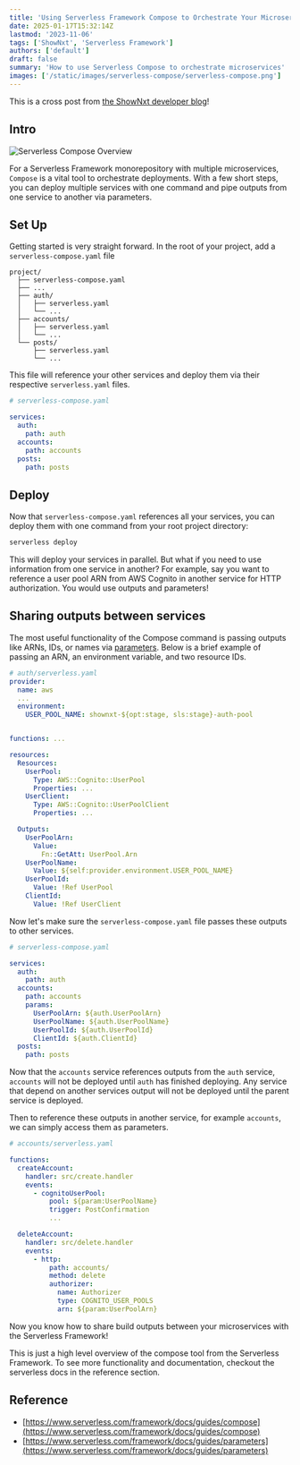 ```yaml
---
title: 'Using Serverless Framework Compose to Orchestrate Your Microservices'
date: 2025-01-17T15:32:14Z
lastmod: '2023-11-06'
tags: ['ShowNxt', 'Serverless Framework']
authors: ['default']
draft: false
summary: 'How to use Serverless Compose to orchestrate microservices'
images: ['/static/images/serverless-compose/serverless-compose.png']
---
```


This is a cross post from [the ShowNxt developer blog](https://www.shownxt.com/posts/serverless-compose)!

## Intro

<Image
  alt="Serverless Compose Overview"
  src="/static/images/serverless-compose/serverless-compose.png"
  width={1024}
  height={1024}
/>

For a Serverless Framework monorepository with multiple microservices, `Compose` is a vital tool to orchestrate deployments. With a few short steps, you can deploy multiple services with one command and pipe outputs from one service to another via parameters.

## Set Up

Getting started is very straight forward. In the root of your project, add a `serverless-compose.yaml` file

```filepath
project/
  ├── serverless-compose.yaml
  ├── ...
  ├── auth/
  │   ├── serverless.yaml
  │   └── ...
  ├── accounts/
  │   ├── serverless.yaml
  │   └── ...
  └── posts/
      ├── serverless.yaml
      └── ...
```

This file will reference your other services and deploy them via their respective `serverless.yaml` files.

```yaml
# serverless-compose.yaml

services:
  auth:
    path: auth
  accounts:
    path: accounts
  posts:
    path: posts
```

## Deploy

Now that `serverless-compose.yaml` references all your services, you can deploy them with one command from your root project directory:

```bash
serverless deploy
```

This will deploy your services in parallel. But what if you need to use information from one service in another? For example, say you want to reference a user pool ARN from AWS Cognito in another service for HTTP authorization. You would use outputs and parameters!

## Sharing outputs between services

The most useful functionality of the Compose command is passing outputs like ARNs, IDs, or names via [parameters](https://www.serverless.com/framework/docs/guides/parameters). Below is a brief example of passing an ARN, an environment variable, and two resource IDs.

```yaml
# auth/serverless.yaml
provider:
  name: aws
  ...
  environment:
    USER_POOL_NAME: shownxt-${opt:stage, sls:stage}-auth-pool


functions: ...

resources:
  Resources:
    UserPool:
      Type: AWS::Cognito::UserPool
      Properties: ...
    UserClient:
      Type: AWS::Cognito::UserPoolClient
      Properties: ...

  Outputs:
    UserPoolArn:
      Value:
        Fn::GetAtt: UserPool.Arn
    UserPoolName:
      Value: ${self:provider.environment.USER_POOL_NAME}
    UserPoolId:
      Value: !Ref UserPool
    ClientId:
      Value: !Ref UserClient
```

Now let's make sure the `serverless-compose.yaml` file passes these outputs to other services.

```yaml
# serverless-compose.yaml

services:
  auth:
    path: auth
  accounts:
    path: accounts
    params:
      UserPoolArn: ${auth.UserPoolArn}
      UserPoolName: ${auth.UserPoolName}
      UserPoolId: ${auth.UserPoolId}
      ClientId: ${auth.ClientId}
  posts:
    path: posts
```

Now that the `accounts` service references outputs from the `auth` service, `accounts` will not be deployed until `auth` has finished deploying. Any service that depend on another services output will not be deployed until the parent service is deployed.

Then to reference these outputs in another service, for example `accounts`, we can simply access them as parameters.

```yaml
# accounts/serverless.yaml

functions:
  createAccount:
    handler: src/create.handler
    events:
      - cognitoUserPool:
          pool: ${param:UserPoolName}
          trigger: PostConfirmation
          ...

  deleteAccount:
    handler: src/delete.handler
    events:
      - http:
          path: accounts/
          method: delete
          authorizer:
            name: Authorizer
            type: COGNITO_USER_POOLS
            arn: ${param:UserPoolArn}
```

Now you know how to share build outputs between your microservices with the Serverless Framework!

This is just a high level overview of the compose tool from the Serverless Framework. To see more functionality and documentation, checkout the serverless docs in the reference section.

## Reference

- [https://www.serverless.com/framework/docs/guides/compose](https://www.serverless.com/framework/docs/guides/compose)
- [https://www.serverless.com/framework/docs/guides/parameters](https://www.serverless.com/framework/docs/guides/parameters)
